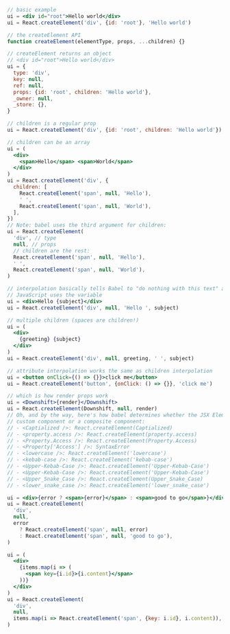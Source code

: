 ```jsx
// basic example
ui = <div id="root">Hello world</div>
ui = React.createElement('div', {id: 'root'}, 'Hello world')

// the createElement API
function createElement(elementType, props, ...children) {}

// createElement returns an object
// <div id="root">Hello world</div>
ui = {
  type: 'div',
  key: null,
  ref: null,
  props: {id: 'root', children: 'Hello world'},
  _owner: null,
  _store: {},
}

// children is a regular prop
ui = React.createElement('div', {id: 'root', children: 'Hello world'})

// children can be an array
ui = (
  <div>
    <span>Hello</span> <span>World</span>
  </div>
)
ui = React.createElement('div', {
  children: [
    React.createElement('span', null, 'Hello'),
    ' ',
    React.createElement('span', null, 'World'),
  ],
})
// Note: babel uses the third argument for children:
ui = React.createElement(
  'div', // type
  null, // props
  // children are the rest:
  React.createElement('span', null, 'Hello'),
  ' ',
  React.createElement('span', null, 'World'),
)

// interpolation basically tells Babel to "do nothing with this text" and
// JavaScript uses the variable
ui = <div>Hello {subject}</div>
ui = React.createElement('div', null, 'Hello ', subject)

// multiple children (spaces are children!)
ui = (
  <div>
    {greeting} {subject}
  </div>
)
ui = React.createElement('div', null, greeting, ' ', subject)

// attribute interpolation works the same as children interpolation
ui = <button onClick={() => {}}>click me</button>
ui = React.createElement('button', {onClick: () => {}}, 'click me')

// which is how render props work
ui = <Downshift>{render}</Downshift>
ui = React.createElement(Downshift, null, render)
// Oh, and by the way, here's how babel determines whether the JSX Element is a
// custom component or a composite component:
// - <Captialized />: React.createElement(Captialized)
// - <property.access />: React.createElement(property.access)
// - <Property.Access />: React.createElement(Property.Access)
// - <Property['Access'] />: SyntaxError
// - <lowercase />: React.createElement('lowercase')
// - <kebab-case />: React.createElement('kebab-case')
// - <Upper-Kebab-Case />: React.createElement('Upper-Kebab-Case')
// - <Upper-Kebab-Case />: React.createElement('Upper-Kebab-Case')
// - <Upper_Snake_Case />: React.createElement(Upper_Snake_Case)
// - <lower_snake_case />: React.createElement('lower_snake_case')

ui = <div>{error ? <span>{error}</span> : <span>good to go</span>}</div>
ui = React.createElement(
  'div',
  null,
  error
    ? React.createElement('span', null, error)
    : React.createElement('span', null, 'good to go'),
)

ui = (
  <div>
    {items.map(i => (
      <span key={i.id}>{i.content}</span>
    ))}
  </div>
)
ui = React.createElement(
  'div',
  null,
  items.map(i => React.createElement('span', {key: i.id}, i.content)),
)
```

